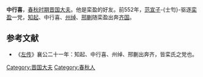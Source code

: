 {{模板:Infobox 先秦人物
|名称= 中行喜
|姓=
|氏=[[中行氏|中行]]
|名=喜
|字=
|别名=
|别字=
|谥号=
|时代=春秋
|国家=[[晋国|晋]] 
|身份=晋国大夫
|出生=
|逝世=
|父=
}}
'''中行喜'''，[[春秋时期|春秋时期]][[晋国|晋国]][[大夫|大夫]]。他是栾盈的好友。前552年，[[范宣子|范宣子]]-{士匄}-驱逐[[栾盈|栾盈]]一党，[[知起|知起]]、中行喜、[[州绰|州绰]]、[[邢蒯|邢蒯]]随栾盈出奔[[齐国|齐国]]。
==参考文献==
*《[[左传|左传]]》襄公二十一年：知起、中行喜、州绰、邢蒯出奔齐，皆栾氏之党也。
[[Category:晋国大夫|Category:晋国大夫]]
[[Category:春秋人|Category:春秋人]]